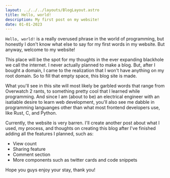 ```yaml
---
layout: ../../../layouts/BlogLayout.astro
title: Hello, world!
description: My first post on my website!
date: 01-01-2023
---
```


`Hello, world!` is a really overused phrase in the world of programming, but honestly I don't know what else to say for my first words in my website. But anyway, welcome to my website!

This place will be the spot for my thoughts in the ever expanding blackhole we call the internet. I never actually planned to make a blog. But, after I bought a domain, I came to the realization that I won't have anything on my root domain. So to fill that empty space, this blog site is made.

What you'll see in this site will most likely be garbled words that range from Overwatch 2 rants, to something pretty cool that I learned while programming. And since I am (about to be) an electrical engineer with an isatiable desire to learn web development, you'll also see me dabble in programming languanges other than what most frontend developers use, like Rust, C, and Python.

Currently, the website is very barren. I'll create another post about what I used, my process, and thoughts on creating this blog after I've finished adding all the features I planned, such as:
- View count
- Sharing feature
- Comment section
- More components such as twitter cards and code snippets

Hope you guys enjoy your stay, thank you!